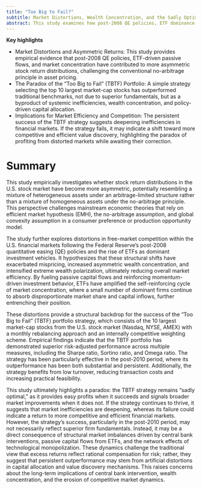 ```yaml
---
title: "Too Big to Fail?"
subtitle: Market Distortions, Wealth Concentration, and the Sadly Optimal Portfolio Strategy
abstract: This study examines how post-2008 QE policies, ETF dominance, and market concentration have distorted free-market competition, leading to more asymmetric stock return distributions that resemble a mixture of heterogeneous assets under arbitrage limits rather than a no-arbitrage framework. At the center of this shift is the "Too Big to Fail" (TBTF) portfolio strategy, which selects the top 10 largest market-cap stocks and has consistently outperformed traditional benchmarks in the post-2010 period. However, its success appears driven not by superior fundamentals but by policy distortions, passive capital flows, and technological monopolization, reinforcing wealth concentration and systemic inefficiencies. This study highlights a paradox - the TBTF strategy remains "sadly optimal"—profitable under inefficiencies, yet signaling market corrections if it fails. Its persistence raises concerns about the future of financial markets in an era of intervention and asymmetric capital allocation.
---
```


**Key highlights**

- Market Distortions and Asymmetric Returns: This study provides empirical evidence that post-2008 QE policies, ETF-driven passive flows, and market concentration have contributed to more asymmetric stock return distributions, challenging the conventional no-arbitrage principle in asset pricing.
- The Paradox of the "Too Big to Fail" (TBTF) Portfolio: A simple strategy selecting the top 10 largest market-cap stocks has outperformed traditional benchmarks, not due to superior fundamentals, but as a byproduct of systemic inefficiencies, wealth concentration, and policy-driven capital allocation.
- Implications for Market Efficiency and Competition: The persistent success of the TBTF strategy suggests deepening inefficiencies in financial markets. If the strategy fails, it may indicate a shift toward more competitive and efficient value discovery, highlighting the paradox of profiting from distorted markets while awaiting their correction.

# Summary

This study empirically investigates whether stock return distributions in the U.S. stock market have become more asymmetric, potentially resembling a mixture of heterogeneous assets under an arbitrage-limited structure rather than a mixture of homogeneous assets under the no-arbitrage principle. This perspective challenges mainstream economic theories that rely on efficient market hypothesis (EMH), the no-arbitrage assumption, and global convexity assumption in a consumer preference or production opportunity model.

The study further explores distortions in free-market competition within the U.S. financial markets following the Federal Reserve’s post-2008 quantitative easing (QE) policies and the rise of ETFs as dominant investment vehicles. It hypothesizes that these structural shifts have exacerbated mispricing, increased asymmetric wealth concentration, and intensified extreme wealth polarization, ultimately reducing overall market efficiency. By fueling passive capital flows and reinforcing momentum-driven investment behavior, ETFs have amplified the self-reinforcing cycle of market concentration, where a small number of dominant firms continue to absorb disproportionate market share and capital inflows, further entrenching their position.

These distortions provide a structural backdrop for the success of the "Too Big to Fail" (TBTF) portfolio strategy, which consists of the 10 largest market-cap stocks from the U.S. stock market (Nasdaq, NYSE, AMEX) with a monthly rebalancing approach and an internally competitive weighting scheme. Empirical findings indicate that the TBTF portfolio has demonstrated superior risk-adjusted performance across multiple measures, including the Sharpe ratio, Sortino ratio, and Omega ratio. The strategy has been particularly effective in the post-2010 period, where its outperformance has been both substantial and persistent. Additionally, the strategy benefits from low turnover, reducing transaction costs and increasing practical feasibility.

This study ultimately highlights a paradox: the TBTF strategy remains "sadly optimal," as it provides easy profits when it succeeds and signals broader market improvements when it does not. If the strategy continues to thrive, it suggests that market inefficiencies are deepening, whereas its failure could indicate a return to more competitive and efficient financial markets. However, the strategy’s success, particularly in the post-2010 period, may not necessarily reflect superior firm fundamentals. Instead, it may be a direct consequence of structural market imbalances driven by central bank interventions, passive capital flows from ETFs, and the network effects of technological monopolization. These dynamics challenge the traditional view that excess returns reflect rational compensation for risk; rather, they suggest that persistent outperformance may stem from artificial distortions in capital allocation and value discovery mechanisms. This raises concerns about the long-term implications of central bank intervention, wealth concentration, and the erosion of competitive market dynamics.